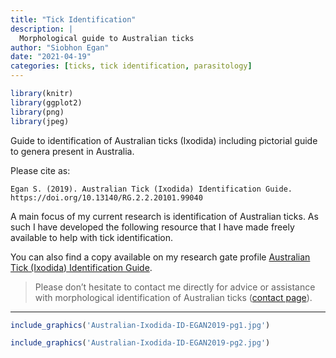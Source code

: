 ```yaml
---
title: "Tick Identification"
description: |
  Morphological guide to Australian ticks
author: "Siobhon Egan"
date: "2021-04-19"
categories: [ticks, tick identification, parasitology]
---
```


```r
library(knitr)
library(ggplot2)
library(png)
library(jpeg)
```

Guide to identification of Australian ticks (Ixodida) including pictorial guide to genera present in Australia.

Please cite as:

    Egan S. (2019). Australian Tick (Ixodida) Identification Guide. https://doi.org/10.13140/RG.2.2.20101.99040

A main focus of my current research is identification of Australian ticks. As such I have developed the following resource that I have made freely available to help with tick identification.

You can also find a copy available on my research gate profile [Australian Tick (Ixodida) Identification Guide](https://doi.org/10.13140/RG.2.2.20101.99040).

> Please don't hesitate to contact me directly for advice or assistance with morphological identification of Australian ticks ([contact page](contact.html)).

------------------------------------------------------------------------

```r
include_graphics('Australian-Ixodida-ID-EGAN2019-pg1.jpg') 
```

```r
include_graphics('Australian-Ixodida-ID-EGAN2019-pg2.jpg') 
```
